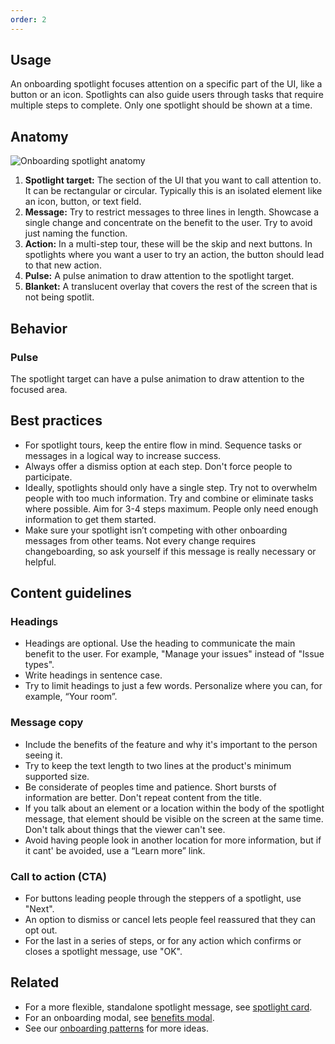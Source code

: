 ```yaml
---
order: 2
---
```


## Usage

An onboarding spotlight focuses attention on a specific part of the UI, like a button or an icon. Spotlights can also guide users through tasks that require multiple steps to complete. Only one spotlight should be shown at a time.

## Anatomy

![Onboarding spotlight anatomy](images/onboarding-spotlight-anatomy.png)

1. **Spotlight target:** The section of the UI that you want to call attention to. It can be rectangular or circular. Typically this is an isolated element like an icon, button, or text field.
1. **Message:** Try to restrict messages to three lines in length. Showcase a single change and concentrate on the benefit to the user. Try to avoid just naming the function.
1. **Action:** In a multi-step tour, these will be the skip and next buttons. In spotlights where you want a user to try an action, the button should lead to that new action.
1. **Pulse:** A pulse animation to draw attention to the spotlight target.
1. **Blanket:** A translucent overlay that covers the rest of the screen that is not being spotlit.
<!-- This is only necessary for multi-step spotlight tours. -->

## Behavior

### Pulse

The spotlight target can have a pulse animation to draw attention to the focused area.

## Best practices

- For spotlight tours, keep the entire flow in mind. Sequence tasks or messages in a logical way to increase success.
- Always offer a dismiss option at each step. Don't force people to participate.
- Ideally, spotlights should only have a single step. Try not to overwhelm people with too much information. Try and combine or eliminate tasks where possible. Aim for 3-4 steps maximum. People only need enough information to get them started.
- Make sure your spotlight isn’t competing with other onboarding messages from other teams. Not every change requires changeboarding, so ask yourself if this message is really necessary or helpful.

## Content guidelines

### Headings

- Headings are optional. Use the heading to communicate the main benefit to the user. For example, "Manage your issues" instead of "Issue types".
- Write headings in sentence case.
- Try to limit headings to just a few words. Personalize where you can, for example, “Your room”.

### Message copy

- Include the benefits of the feature and why it's important to the person seeing it.
- Try to keep the text length to two lines at the product's minimum supported size.
- Be considerate of peoples time and patience. Short bursts of information are better. Don't repeat content from the title.
- If you talk about an element or a location within the body of the spotlight message, that element should be visible on the screen at the same time. Don't talk about things that the viewer can't see.
- Avoid having people look in another location for more information, but if it cant' be avoided, use a “Learn more” link.

### Call to action (CTA)

- For buttons leading people through the steppers of a spotlight, use "Next".
- An option to dismiss or cancel lets people feel reassured that they can opt out.
- For the last in a series of steps, or for any action which confirms or closes a spotlight message, use "OK".

## Related

- For a more flexible, standalone spotlight message, see [spotlight card](/components/onboarding/spotlight-card/usage).
- For an onboarding modal, see [benefits modal](/components/onboarding/benefits-modal/usage).
- See our [onboarding patterns](/patterns/first-impressions) for more ideas.
